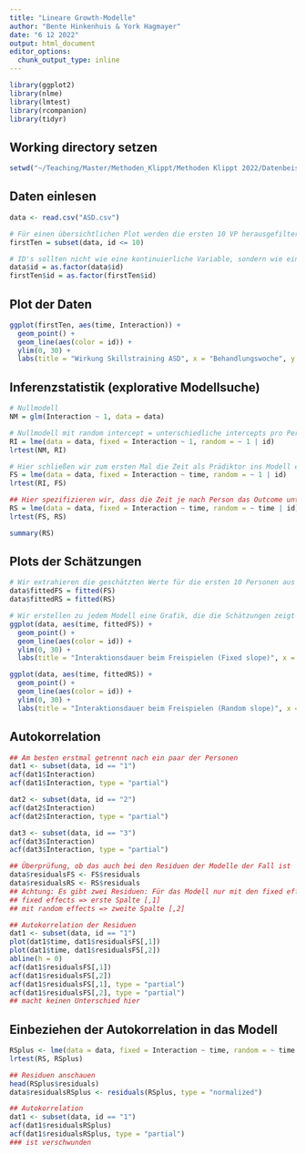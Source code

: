 ```yaml
---
title: "Lineare Growth-Modelle"
author: "Bente Hinkenhuis & York Hagmayer"
date: "6 12 2022"
output: html_document
editor_options: 
  chunk_output_type: inline
---
```


```r
library(ggplot2)
library(nlme)
library(lmtest)
library(rcompanion)
library(tidyr)
```

## Working directory setzen
```r
setwd("~/Teaching/Master/Methoden_Klippt/Methoden Klippt 2022/Datenbeispiele/Woche7_growth")
```

## Daten einlesen
```r
data <- read.csv("ASD.csv")

# Für einen übersichtlichen Plot werden die ersten 10 VP herausgefiltert
firstTen = subset(data, id <= 10)

# ID's sollten nicht wie eine kontinuierliche Variable, sondern wie ein Faktor behandelt werden
data$id = as.factor(data$id)
firstTen$id = as.factor(firstTen$id)
```

## Plot der Daten
```r
ggplot(firstTen, aes(time, Interaction)) +
  geom_point() +
  geom_line(aes(color = id)) +
  ylim(0, 30) +
  labs(title = "Wirkung Skillstraining ASD", x = "Behandlungswoche", y = "Dauer Interaktionen", color = "ID")
```

## Inferenzstatistik (explorative Modellsuche)
```r
# Nullmodell
NM = glm(Interaction ~ 1, data = data)

# Nullmodell mit random intercept = unterschiedliche intercepts pro Person
RI = lme(data = data, fixed = Interaction ~ 1, random = ~ 1 | id)
lrtest(NM, RI)

# Hier schließen wir zum ersten Mal die Zeit als Prädiktor ins Modell ein
FS = lme(data = data, fixed = Interaction ~ time, random = ~ 1 | id)
lrtest(RI, FS)

## Hier spezifizieren wir, dass die Zeit je nach Person das Outcome unterschiedlich linear beeinflusst
RS = lme(data = data, fixed = Interaction ~ time, random = ~ time | id)
lrtest(FS, RS)

summary(RS)
```

## Plots der Schätzungen
```r
# Wir extrahieren die geschätzten Werte für die ersten 10 Personen aus den Modellen
data$fittedFS = fitted(FS)
data$fittedRS = fitted(RS)

# Wir erstellen zu jedem Modell eine Grafik, die die Schätzungen zeigt
ggplot(data, aes(time, fittedFS)) +
  geom_point() +
  geom_line(aes(color = id)) +
  ylim(0, 30) +
  labs(title = "Interaktionsdauer beim Freispielen (Fixed slope)", x = "Behandlungswoche", y = "Dauer Interaktionen", color = "ID")

ggplot(data, aes(time, fittedRS)) +
  geom_point() +
  geom_line(aes(color = id)) +
  ylim(0, 30) +
  labs(title = "Interaktionsdauer beim Freispielen (Random slope)", x = "Behandlungswoche", y = "Dauer Interaktionen", color = "ID")
```

## Autokorrelation
```r
## Am besten erstmal getrennt nach ein paar der Personen
dat1 <- subset(data, id == "1")
acf(dat1$Interaction)
acf(dat1$Interaction, type = "partial")

dat2 <- subset(data, id == "2")
acf(dat2$Interaction)
acf(dat2$Interaction, type = "partial")

dat3 <- subset(data, id == "3")
acf(dat3$Interaction)
acf(dat3$Interaction, type = "partial")

## Überprüfung, ob das auch bei den Residuen der Modelle der Fall ist
data$residualsFS <- FS$residuals
data$residualsRS <- RS$residuals
## Achtung: Es gibt zwei Residuen: Für das Modell nur mit den fixed effects und pro Person unter Berücksichtigung der random effects 
## fixed effects => erste Spalte [,1]
## mit random effects => zweite Spalte [,2]

## Autokorrelation der Residuen
dat1 <- subset(data, id == "1")
plot(dat1$time, dat1$residualsFS[,1])
plot(dat1$time, dat1$residualsFS[,2])
abline(h = 0)
acf(dat1$residualsFS[,1])
acf(dat1$residualsFS[,2])
acf(dat1$residualsFS[,1], type = "partial")
acf(dat1$residualsFS[,2], type = "partial")
## macht keinen Unterschied hier


```
## Einbeziehen der Autokorrelation in das Modell

```r
RSplus <- lme(data = data, fixed = Interaction ~ time, random = ~ time | id, correlation = corAR1(form = ~ time|id))
lrtest(RS, RSplus)

## Residuen anschauen
head(RSplus$residuals)
data$residualsRSplus <- residuals(RSplus, type = "normalized")

## Autokorrelation
dat1 <- subset(data, id == "1")
acf(dat1$residualsRSplus)
acf(dat1$residualsRSplus, type = "partial")
### ist verschwunden

```

